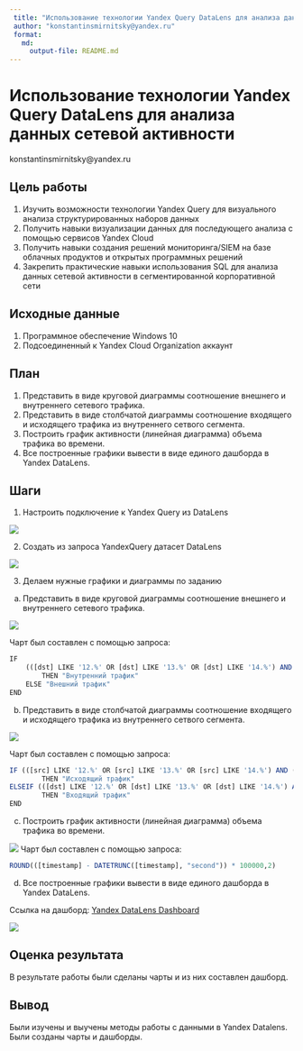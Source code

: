 ---
 title: "Использование технологии Yandex Query DataLens для анализа данных сетевой активности"
 author: "konstantinsmirnitsky@yandex.ru"
 format: 
   md:
     output-file: README.md
---

# Использование технологии Yandex Query DataLens для анализа данных сетевой активности

konstantinsmirnitsky@yandex.ru

## Цель работы

1. Изучить возможности технологии Yandex Query для визуального анализа структурированных наборов данных
2. Получить навыки визуализации данных для последующего анализа с помощью сервисов Yandex Cloud
3. Получить навыки создания решений мониторинга/SIEM на базе облачных продуктов и открытых программных решений
4. Закрепить практические навыки использования SQL для анализа данных сетевой активности в сегментированной корпоративной сети

## Исходные данные

1. Программное обеспечение Windows 10
2. Подсоединенный к Yandex Cloud Organization аккаунт 

## План

1. Представить в виде круговой диаграммы соотношение внешнего и внутреннего сетевого трафика.
2. Представить в виде столбчатой диаграммы соотношение входящего и исходящего трафика из внутреннего сетвого сегмента.
3. Построить график активности (линейная диаграмма) объема трафика во времени.
4. Все построенные графики вывести в виде единого дашборда в Yandex DataLens.

## Шаги

1. Настроить подключение к Yandex Query из DataLens

![](img/1.png)

 2. Создать из запроса YandexQuery датасет DataLens
 
 ![](img/2.png)
 
3. Делаем нужные графики и диаграммы по заданию
a)  Представить в виде круговой диаграммы соотношение внешнего и внутреннего
 сетевого трафика.
 
![](img/3.png)

Чарт был составлен с помощью запроса:
```{r}
IF 
    (([dst] LIKE '12.%' OR [dst] LIKE '13.%' OR [dst] LIKE '14.%') AND ([src] LIKE '12.%' OR [src] LIKE '13.%' OR [src] LIKE '14.%')) 
        THEN "Внутренний трафик" 
    ELSE "Внешний трафик" 
END
```
b) Представить в виде столбчатой диаграммы соотношение входящего и
 исходящего трафика из внутреннего сетвого сегмента.
 
 ![](img/4.png)
 
 Чарт был составлен с помощью запроса:
```{r}
IF (([src] LIKE '12.%' OR [src] LIKE '13.%' OR [src] LIKE '14.%') AND ([dst] not LIKE '12.%' and [dst] not LIKE '13.%' and [dst] not LIKE '14.%'))
        THEN "Исходящий трафик"
ELSEIF (([dst] LIKE '12.%' OR [dst] LIKE '13.%' OR [dst] LIKE '14.%') AND ([src] not LIKE '12.%' and [src] not LIKE '13.%' and [src] not LIKE '14.%'))
        THEN "Входящий трафик"
END
```

 c) Построить график активности (линейная диаграмма) объема трафика во
 времени.
 
 ![](img/5.png)
 Чарт был составлен с помощью запроса:
```{r}
ROUND(([timestamp] - DATETRUNC([timestamp], "second")) * 100000,2)
```

d) Все построенные графики вывести в виде единого дашборда в Yandex DataLens.

Ссылка на дашборд: [Yandex DataLens Dashboard](https://datalens.yandex.cloud/qc0jm35j2bjqd)


![](img/6.png)

## Оценка результата

В результате работы были сделаны чарты и из них составлен дашборд.

## Вывод

Были изучены и выучены методы работы с данными в Yandex Datalens. Были созданы чарты и дашборды.
